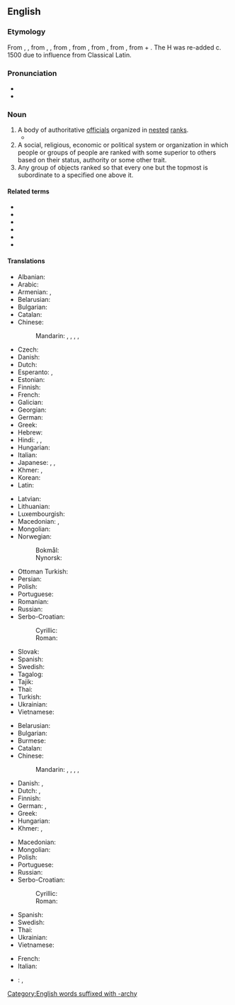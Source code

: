 ==English==

===Etymology===
From {{inh|en|enm|ierarchie}}, {{m|enm|jerarchie}}, from {{bor|en|fro|ierarchie}}, {{m|fro|jerarchie}}, from {{der|en|LL.|ierarchia}}, from {{der|en|la|hierarchia}}, from {{bor|en|grc|ἱεραρχία||rule of a high priest}}, from {{m|grc|ἱεράρχης||high priest}}, from {{m|grc|ἱερός||holy}} + {{m|grc|ἄρχω||I rule}}. The H was re-added c. 1500 due to influence from Classical Latin.

===Pronunciation===
* {{IPA|/ˈhaɪ.ə.ɹɑː(ɹ).ki/|/ˈhaɪ.ɹɑː(ɹ).ki/|lang=en}}
* {{audio|en-us-hierarchy.ogg|Audio (US)|lang=en}}

===Noun===
{{en-noun|hierarchies}}

# A body of authoritative [[official]]s organized in [[nested]] [[rank]]s.
#* {{quote-magazine|date=2013-08-10|volume=408|issue=8848|magazine={{w|The Economist}}|author=Lexington
|title=[http://www.economist.com/news/united-states/21583274-new-wave-press-barons-should-not-allow-newspapers-become-niche-products-keeping Keeping the mighty honest]
|passage=The ''[Washington] Post's'' proprietor through those turbulent [Watergate] days, Katharine Graham, held a double place in Washington’s '''hierarchy''': at once regal Georgetown hostess and scrappy newshound, ready to hold the establishment to account.}}
# A social, religious, economic or political system or organization in which people or groups of people are ranked with some superior to others based on their status, authority or some other trait.
# Any group of objects ranked so that every one but the topmost is subordinate to a specified one above it.

====Related terms====
* {{l|en|hierarch}}
* {{l|en|hierarchic}}
* {{l|en|hierarchical}}
* {{l|en|hierarchically}}
* {{l|en|hierarchize}}
* {{l|en|hierarchization}}

====Translations====
{{trans-top|body of authoritative officials organised by rank}}
* Albanian: {{t+|sq|hierarki|f}}
* Arabic: {{t|ar|سِلْسِلَةُ مَراتِب‎|f}}
* Armenian: {{t+|hy|հիերարխիա}}, {{t+|hy|պաշտոնակարգություն}}
* Belarusian: {{t|be|іера́рхія|f}}
* Bulgarian: {{t+|bg|йера́рхия|f}}
* Catalan: {{t|ca|jerarquia|f}}
* Chinese:
*: Mandarin: {{t+|cmn|等級制度|sc=Hani}}, {{t+|cmn|等级制度|tr=děngjí zhìdù|sc=Hani}}, {{t+|cmn|階層|sc=Hani}}, {{t+|cmn|阶层|tr=jiēcéng|sc=Hani}}, {{t+|cmn|层次|tr=céngcì|sc=Hani}}
* Czech: {{t+|cs|hierarchie|f}}
* Danish: {{t+|da|hierarki|n}}
* Dutch: {{t+|nl|hiërarchie|f}}
* Esperanto: {{t|eo|hierarkio}}, {{t|eo|hierarĥio}}
* Estonian: {{t|et|hierarhia}}
* Finnish: {{t+|fi|hierarkia}}
* French: {{t+|fr|hiérarchie|f}}
* Galician: {{t|gl|xerarquía|f}}
* Georgian: {{t|ka|იერარქია}}
* German: {{t+|de|Hierarchie|f}}
* Greek: {{t+|el|ιεραρχία|f}}
* Hebrew: {{t-needed|he}}
* Hindi: {{t|hi|पदानुक्रम|m}}, {{t+|hi|अनुक्रम|m}}, {{t|hi|हाइरार्की|f}}
* Hungarian: {{t+|hu|hierarchia}}
* Italian: {{t+|it|gerarchia|f}}
* Japanese: {{t+|ja|階層|tr=かいそう, kaisō|sc=Jpan}}, {{t|ja|序列|tr=じょれつ, joretsu|sc=Jpan}}, {{t+|ja|ヒエラルキー|tr=hierarukī}}
* Khmer: {{t|km|ទំរង់ស័ក្តិ}}, {{t|km|យសស័ក្តិ}}
* Korean: {{t+|ko|계층}}
* Latin: {{t|la|hierarchia|f}}
{{trans-mid}}
* Latvian: {{t|lv|hierarhija|f}}
* Lithuanian: {{t|lt|hierarchija|f}}
* Luxembourgish: {{t|lb|Hierarchie}}
* Macedonian: {{t|mk|хиерархија|f}}, {{t|mk|чинослед|m}}
* Mongolian: {{t-needed|mn}}
* Norwegian:
*: Bokmål: {{t|nb|hierarki|n}}
*: Nynorsk: {{t|nn|hierarki|n}}
* Ottoman Turkish: {{t|ota|سلسلهء مراتب|tr=silsile-i merâtib|sc=ota-Arab}}
* Persian: {{t|fa|سلسله‌مراتب|tr=selsele-ye marâteb}}
* Polish: {{t+|pl|hierarchia|f}}
* Portuguese: {{t+|pt|hierarquia|f}}
* Romanian: {{t+|ro|ierarhie|f}}
* Russian: {{t+|ru|иера́рхия|f}}
* Serbo-Croatian:
*: Cyrillic: {{t|sh|хијера̀рхија|f}}
*: Roman: {{t+|sh|hijeràrhija|f}}
* Slovak: {{t|sk|hierarchia|f}}
* Spanish: {{t+|es|jerarquía|f}}
* Swedish: {{t+|sv|hierarki|c}}
* Tagalog: {{t|tl|halpunuan}}
* Tajik: {{t|tg|иерархия}}
* Thai: {{t|th|ลำดับชั้น}}
* Turkish: {{t+|tr|hiyerarşi}}
* Ukrainian: {{t|uk|ієра́рхія|f}}
* Vietnamese: {{t-needed|vi}}
{{trans-bottom}}

{{trans-top|class of objects}}
* Belarusian: {{t|be|іера́рхія|f}}
* Bulgarian: {{t+|bg|йера́рхия|f}}
* Burmese: {{t-needed|my}}
* Catalan: {{t|ca|jerarquia|f}}
* Chinese:
*: Mandarin: {{t+|cmn|等級制度|sc=Hani}}, {{t+|cmn|等级制度|tr=děngjí zhìdù|sc=Hani}}, {{t+|cmn|階層|sc=Hani}}, {{t+|cmn|阶层|tr=jiēcéng|sc=Hani}}, {{t+|cmn|层次|tr=céngcì|sc=Hani}}
* Danish: {{t+|da|hierarki|n}}, {{t|da|rangorden|c}}
* Dutch: {{t+|nl|hiërarchie|f}}, {{t+|nl|rangorde|f}}
* Finnish: {{t+|fi|hierarkia}}
* German: {{t+|de|Hierarchie|f}}, {{t|de|Rangordnung|f}}
* Greek: {{t+|el|ιεραρχία|f}}
* Hungarian: {{t+|hu|hierarchia}}
* Khmer: {{t|km|លំដាប់សក្តិ}}, {{t|km|អនុក្រម}}
{{trans-mid}}
* Macedonian: {{t|mk|хиерархија|f}}
* Mongolian: {{t-needed|mn}}
* Polish: {{t+|pl|hierarchia|f}}
* Portuguese: {{t+|pt|hierarquia|f}}
* Russian: {{t+|ru|иера́рхия|f}}
* Serbo-Croatian:
*: Cyrillic: {{t|sh|хијера̀рхија|f}}
*: Roman: {{t+|sh|hijeràrhija|f}}
* Spanish: {{t+|es|jerarquía|f}}
* Swedish: {{t+|sv|hierarki|c}}
* Thai: {{t-needed|th}}
* Ukrainian: {{t|uk|ієра́рхія|f}}
* Vietnamese: {{t-needed|vi}}
{{trans-bottom}}

{{checktrans-top}}
* French: {{t+check|fr|hiérarchie|f}}
* Italian: {{t+check|it|gerarchia|f}}
{{trans-mid}}
* {{ttbc|ja}}: {{t-check|ja|階層性|tr=かいそうせい, kaisōsei}}, {{t-check|ja|序列|tr=じょれつ, joretsu}}
{{trans-bottom}}

[[Category:English words suffixed with -archy]]